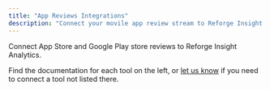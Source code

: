 ```yaml
---
title: "App Reviews Integrations"
description: "Connect your movile app review stream to Reforge Insight Analytics"
---
```


Connect App Store and Google Play store reviews to Reforge Insight Analytics.

Find the documentation for each tool on the left, or [let us know](mailto:support@monterey.ai?subject=Integration+Request&body=Tell+us+more+about+the+integration+you+need) if you need to connect a tool not listed there.
